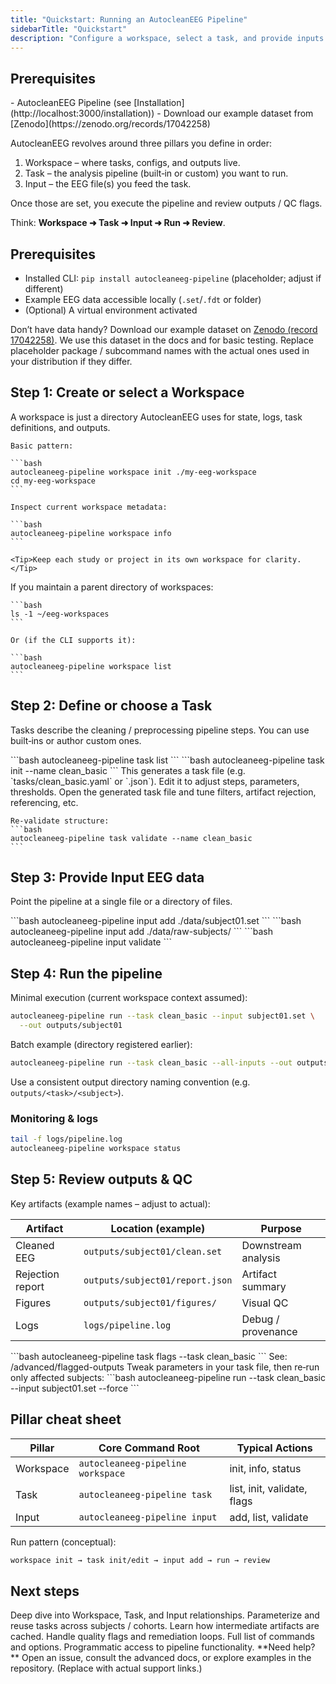```yaml
---
title: "Quickstart: Running an AutocleanEEG Pipeline"
sidebarTitle: "Quickstart"
description: "Configure a workspace, select a task, and provide inputs to execute reproducible EEG preprocessing with clear QC outputs."
---
```


## Prerequisites

<Info>
  - AutocleanEEG Pipeline (see [Installation](http://localhost:3000/installation))
  - Download our example dataset from [Zenodo](https://zenodo.org/records/17042258)
</Info>



AutocleanEEG revolves around three pillars you define in order:

1. Workspace – where tasks, configs, and outputs live.
2. Task – the analysis pipeline (built‑in or custom) you want to run.
3. Input – the EEG file(s) you feed the task.

Once those are set, you execute the pipeline and review outputs / QC flags.

<Tip>
  Think: <strong>Workspace ➜ Task ➜ Input ➜ Run ➜ Review</strong>.
</Tip>

## Prerequisites

- Installed CLI: `pip install autocleaneeg-pipeline` (placeholder; adjust if different)
- Example EEG data accessible locally (`.set`/`.fdt` or folder)
- (Optional) A virtual environment activated

<Tip>
  Don’t have data handy? Download our example dataset on
  <a href="https://zenodo.org/records/17042258" target="_blank" rel="noopener noreferrer">Zenodo (record 17042258)</a>.
  We use this dataset in the docs and for basic testing.
</Tip>

<Note>
  Replace placeholder package / subcommand names with the actual ones used in your distribution if they differ.
</Note>

## Step 1: Create or select a Workspace

<AccordionGroup>
  <Accordion icon="folder-open" title="Initialize a new workspace">
    A workspace is just a directory AutocleanEEG uses for state, logs, task definitions, and outputs.
    
    Basic pattern:
    
    ```bash
    autocleaneeg-pipeline workspace init ./my-eeg-workspace
    cd my-eeg-workspace
    ```
    
    Inspect current workspace metadata:
    
    ```bash
    autocleaneeg-pipeline workspace info
    ```
    
    <Tip>Keep each study or project in its own workspace for clarity.</Tip>
  </Accordion>
  <Accordion icon="rectangle-terminal" title="List existing workspaces (if supported)">
    If you maintain a parent directory of workspaces:
    
    ```bash
    ls -1 ~/eeg-workspaces
    ```
    
    Or (if the CLI supports it):
    
    ```bash
    autocleaneeg-pipeline workspace list
    ```
  </Accordion>
</AccordionGroup>

## Step 2: Define or choose a Task

Tasks describe the cleaning / preprocessing pipeline steps. You can use built‑ins or author custom ones.

<AccordionGroup>
  <Accordion icon="list-check" title="List available tasks">
    ```bash
    autocleaneeg-pipeline task list
    ```
  </Accordion>
  <Accordion icon="wand-magic-sparkles" title="Create a new task (template)">
    ```bash
    autocleaneeg-pipeline task init --name clean_basic
    ```
    This generates a task file (e.g. `tasks/clean_basic.yaml` or `.json`). Edit it to adjust steps, parameters, thresholds.
  </Accordion>
  <Accordion icon="pen-to-square" title="Edit task parameters">
    Open the generated task file and tune filters, artifact rejection, referencing, etc.
    
    Re‑validate structure:
    ```bash
    autocleaneeg-pipeline task validate --name clean_basic
    ```
  </Accordion>
</AccordionGroup>

## Step 3: Provide Input EEG data

Point the pipeline at a single file or a directory of files.

<AccordionGroup>
  <Accordion icon="file" title="Single file input">
    ```bash
    autocleaneeg-pipeline input add ./data/subject01.set
    ```
  </Accordion>
  <Accordion icon="folder" title="Batch / directory input">
    ```bash
    autocleaneeg-pipeline input add ./data/raw-subjects/
    ```
  </Accordion>
  <Accordion icon="circle-question" title="Validate inputs">
    ```bash
    autocleaneeg-pipeline input validate
    ```
  </Accordion>
</AccordionGroup>

## Step 4: Run the pipeline

Minimal execution (current workspace context assumed):

```bash
autocleaneeg-pipeline run --task clean_basic --input subject01.set \
  --out outputs/subject01
```

Batch example (directory registered earlier):

```bash
autocleaneeg-pipeline run --task clean_basic --all-inputs --out outputs/batch_run
```

<Tip>Use a consistent output directory naming convention (e.g. `outputs/<task>/<subject>`).</Tip>

### Monitoring & logs

```bash
tail -f logs/pipeline.log
autocleaneeg-pipeline workspace status
```

## Step 5: Review outputs & QC

Key artifacts (example names – adjust to actual):

| Artifact | Location (example) | Purpose |
|----------|--------------------|---------|
| Cleaned EEG | `outputs/subject01/clean.set` | Downstream analysis |
| Rejection report | `outputs/subject01/report.json` | Artifact summary |
| Figures | `outputs/subject01/figures/` | Visual QC |
| Logs | `logs/pipeline.log` | Debug / provenance |

<AccordionGroup>
  <Accordion icon="flag" title="Inspect flagged outputs">
    ```bash
    autocleaneeg-pipeline task flags --task clean_basic
    ```
    See: /advanced/flagged-outputs
  </Accordion>
  <Accordion icon="gear" title="Adjust & rerun">
    Tweak parameters in your task file, then re‑run only affected subjects:
    ```bash
    autocleaneeg-pipeline run --task clean_basic --input subject01.set --force
    ```
  </Accordion>
</AccordionGroup>

## Pillar cheat sheet

| Pillar | Core Command Root | Typical Actions |
|--------|-------------------|-----------------|
| Workspace | `autocleaneeg-pipeline workspace` | init, info, status |
| Task | `autocleaneeg-pipeline task` | list, init, validate, flags |
| Input | `autocleaneeg-pipeline input` | add, list, validate |

Run pattern (conceptual):

```bash
workspace init → task init/edit → input add → run → review
```

## Next steps

<CardGroup cols={2}>

<Card title="Understand the Pillars" icon="cube" href="/basics">
  Deep dive into Workspace, Task, and Input relationships.
</Card>

<Card title="Task Variables" icon="sliders" href="/advanced/task-variables">
  Parameterize and reuse tasks across subjects / cohorts.
</Card>

<Card title="Persistent State" icon="database" href="/advanced/persistent-state">
  Learn how intermediate artifacts are cached.
</Card>

<Card title="Flagged Outputs" icon="flag" href="/advanced/flagged-outputs">
  Handle quality flags and remediation loops.
</Card>

<Card title="CLI Reference" icon="terminal" href="/essentials/cli-command-reference">
  Full list of commands and options.
</Card>

<Card title="API Reference" icon="code" href="/api-reference/introduction">
  Programmatic access to pipeline functionality.
</Card>

</CardGroup>

<Note>
  **Need help?** Open an issue, consult the advanced docs, or explore examples in the repository. (Replace with actual support links.)
</Note>

